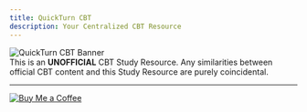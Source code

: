 ```yaml
---
title: QuickTurn CBT
description: Your Centralized CBT Resource
---
```



<style>{`
  /* Pulsing effect for the BMC button */
  @keyframes pulseBmcOnly {
    0% {
      transform: scale(1);
      filter: drop-shadow(0 0 0px rgba(255, 221, 0, 0));
    }
    50% {
      transform: scale(1.06);
      filter: drop-shadow(0 0 16px rgba(255, 221, 0, 0.9));
    }
    100% {
      transform: scale(1);
      filter: drop-shadow(0 0 0px rgba(255, 221, 0, 0));
    }
  }

  /* Breathing (scale) animation */
  @keyframes bannerBreathe {
    0% { transform: scale(1); }
    50% { transform: scale(1.05); }
    100% { transform: scale(1); }
  }

  /* Gentle clockwise/counterclockwise rotation */
  @keyframes bannerRotate {
    0% { transform: rotate(0deg); }
    25% { transform: rotate(3deg); }
    50% { transform: rotate(0deg); }
    75% { transform: rotate(-3deg); }
    100% { transform: rotate(0deg); }
  }

  .banner-outer {
    animation: bannerRotate 30s linear infinite;
    transform-origin: center;
    display: flex;
    justify-content: center;
    margin-top: 2rem;
  }

  .banner-inner {
    animation: bannerBreathe 8s ease-in-out infinite;
    display: block;
    max-width: 100%;
    border-radius: 0.75rem;
    box-shadow: 0 10px 25px rgba(0,0,0,0);
    overflow: hidden;
  }
`}</style>

<div className="banner-outer">
  <img
    src="/images/banner.png"
    alt="QuickTurn CBT Banner"
    className="banner-inner w-full max-w-4xl"
  />
</div>

<div
  style={{
    textAlign: 'center',
    fontWeight: '500',
    marginTop: '2rem',
  }}
>
  This is an <strong>UNOFFICIAL</strong> CBT Study Resource. Any similarities between official CBT
  content and this Study Resource are purely coincidental.
</div>

---

<div
  style={{
    marginTop: '3rem',
    textAlign: 'center',
    display: 'flex',
    justifyContent: 'center',
  }}
>
  <a
    href="https://www.buymeacoffee.com/qtcbt"
    target="_blank"
    rel="noopener noreferrer"
    style={{
      display: 'inline-block',
    }}
  >
    <img
      src="https://img.buymeacoffee.com/button-api/?text=Buy me a coffee&emoji=☕&slug=qtcbt&button_colour=FFDD00&font_colour=000000&font_family=Inter&outline_colour=000000&coffee_colour=ffffff"
      alt="Buy Me a Coffee"
      style={{
        height: '44px',
        maxWidth: '100%',
        animation: 'pulseBmcOnly 3.5s ease-in-out infinite',
      }}
    />
  </a>
</div>
